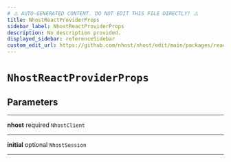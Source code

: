 ```yaml
---
# ⚠️ AUTO-GENERATED CONTENT. DO NOT EDIT THIS FILE DIRECTLY! ⚠️
title: NhostReactProviderProps
sidebar_label: NhostReactProviderProps
description: No description provided.
displayed_sidebar: referenceSidebar
custom_edit_url: https://github.com/nhost/nhost/edit/main/packages/react/src/provider.tsx#L7
---
```


# `NhostReactProviderProps`

## Parameters

---

**<span className="parameter-name">nhost</span>** <span className="optional-status">required</span> <code>NhostClient</code>

---

**<span className="parameter-name">initial</span>** <span className="optional-status">optional</span> <code>NhostSession</code>

---

